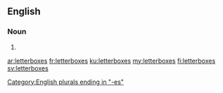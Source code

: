 {{also|letter boxes}}
==English==

===Noun===
{{head|en|noun plural form}}

# {{plural of|letterbox|lang=en}}

[[Category:English plurals ending in "-es"]]

[[ar:letterboxes]]
[[fr:letterboxes]]
[[ku:letterboxes]]
[[my:letterboxes]]
[[fi:letterboxes]]
[[sv:letterboxes]]